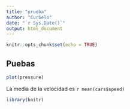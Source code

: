 ```yaml
---
title: "prueba"
author: "Curbelo"
date: "`r Sys.Date()`"
output: html_document
---
```


```r
knitr::opts_chunk$set(echo = TRUE)
```

## Puebas

```r
plot(pressure)
```

La media de la velocidad es `r mean(cars$speed)`

```r
library(knitr)
```